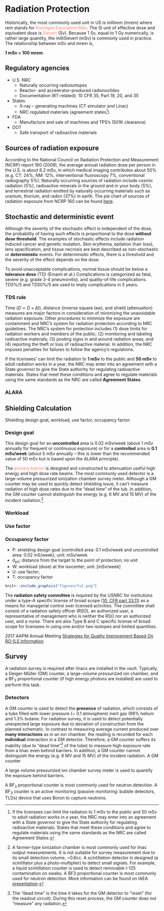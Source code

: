 # Radiation Protection {#protection}

Historically, the most commonly used unit in US is millirem (mrem) where rem stands for <font color="Salmon">Roentgen Equivalent Man</font>. The SI unit of effective dose and equivalent dose is <font color="Salmon">Sievert</font> (Sv). Because 1 Sv, equal to 1 Gy numerically, is rather large quantity, the milliSievert (mSv) is commonly used in practice. The relationship between mSv and mrem is, 

<b>1 mSv = 100 mrem</b>.


## Regulatory agencies

- U.S. NRC
    * Naturally occurring radioisotopes
    * Reactor- and accelerator-produced radionuclides
    * Documentation (RT-related): 10 CFR 35, Part 19, 20, and 35
- States 
    * X-ray – generating machines (CT simulator and Linac)
    * NRC regulated materials (agreement states[^agreed]) 
- FDA
    * Manufacture and sale of machines and TPS’s (501K clearance) 
- DOT
    * Safe transport of radioactive materials

[^agreed]:
If the licensees can limit the radiation to 1 mSv to the public and 50 mSv to adult radiation works in a year, the NRC may enter into an agreement with a State governor to give the State authority for regulating radioactive materials. States that meet these conditions and agree to regulate materials using the same standards as the NRC are called Agreement States.

## Sources of radiation exposure

According to the National Council on Radiation Protection and Measurement (NCRP) report 160 (2009), the average annual radiation dose per person in the U.S. is about 6.2 mSv, in which medical imaging contributes about 50% (e.g. CT: 24%, NM: 12%, interventional fluoroscopy 7%, conventional radiography 5%). Naturally occurring sources of radiation include cosmic radiation (5%), radioactive minerals in the ground and in your body (5%), and terrestrial radiation emitted by naturally occurring materials such as uranium, thorium, and radon (37%) in earth. The pie chart of sources of radiation exposure from NCRP 160 can be found [here](https://19january2017snapshot.epa.gov/radiation/radiation-sources-and-doses_.html).


## Stochastic and deterministic event

Although the severity of the stochastic effect is independent of the dose, the probability of having such effects is proportional to the dose **without dose threshold**. The examples of stochastic effects include radiation induced cancer and genetic mutation. Skin erythema, epilation (hair loss), lens opacification, and tissue necrosis are best described as non-stochastic or **deterministic** events. For deterministic effects, there is a threshold and the severity of the effect depends on the dose.

To avoid unacceptable complications, normal tissue should be below a **tolerance dose** (TD) (Emami et al.) Complications is categorized as fatal, severe (e.g. grade 3-4 pneumonitis), and quality-of-life complications. TD5%/5 and TD50%/5 are used to imply complications in 5 years.


### TDS rule

Time ($D \propto \dot{D}\times \Delta t$), distance (inverse square law), and shield (attenuation) measures are major factors in consideration of minimizing the unavoidable radiation exposure. Other procedures to minimize the exposure are containment and NRC’s system for radiation protection according to NRC guidelines. The NRC’s system for protection includes (1) dose limits for radiation workers and members of the public; (2) monitoring and labeling radioactive materials; (3) posting signs in and around radiation areas; and (4) reporting the theft or loss of radioactive material. In addition, the NRC imposes penalties for failures to follow the agency's regulations.

If the licensees’ can limit the radiation to **1 mSv** to the public and **50 mSv** to adult radiation works in a
year, the NRC may enter into an agreement with a State governor to give the State authority for regulating radioactive materials. States that meet these conditions and agree to regulate materials using the same standards as the NRC are called **Agreement States**.

### ALARA


## Shielding Calculation

Shielding design goal, workload, use factor, occupancy factor. 

### Design goal

This design goal for an **uncontrolled** area is 0.02 mSv/week (about 1 mSv annually for frequent or continuous exposure) or for a **controlled** area is **0.1 mSv/week** (about 5 mSv annually – this is lower than the recommended value of 50 mSv but is based upon the ALARA principle). 

The <font color="Salmon">primary barrier</font> is designed and constructed to attenuation useful high energy and high dose rate beams. The most commonly used detector is a large-volume pressurized ionization chamber survey meter. Although a GM counter may be used to quickly detect shielding issue, it can't measure radiation of high dose rates due to the “dead time”  of the tub. In addition, the GM counter cannot distinguish the energy (e.g. 6 MV and 15 MV) of the incident radiation.[^detectors] 

[^detectors]:
A farmer-type ionization chamber is most commonly used for linac output measurements. It is not suitable for survey measurement due to its small detection volume, ~0.6cc. A scintillation detector is designed (a scintillator plus a photo-multiplier) to detect small signals. For example, a liquid scintillation counter is used to detect removable I-125 contamination on swabs. A BF3 proportional counter is most commonly used for neutron detection. More information can be found on IAEA [presentation](https://international.anl.gov/training/materials/IAEA%20Publications/Radiation%20Oncology%20Physics%20Handbook/Radiation%20Oncology%20Physics%20-%20Slides%20-%20pdf/Chapter_04_Radiation_monitoring_instruments.pdf).

### Workload

### Use factor

### Occupancy factor

\begin{equation}
B_{pri}=\frac{P_{pri}d_{pri}^2}{WUT}
\end{equation}

- P: shielding design goal (controlled area: 0.1 mSv/week and uncontrolled area: 0.02 mS/week); unit: mSv/week
- d~pri~: distance from the target to the point of protection; no unit
- W: workload (dose) at the isocenter; unit: [mSv/week]
- U: use factor;
- T: occupancy factor

\begin{equation}
B_L=\frac{P_Ld_L^2}{0.001\cdot WT}
\end{equation}

\begin{equation}
B_{sca}=\frac{P_{sca}}{\alpha WT}d_{sca}^2d_{sec}^2\frac{400}{F}
\end{equation}

```r
knitr::include_graphics("figures/tvl.png")
```

The **radiation safety committee** is required by the USNRC for institutions under a type-A specific license of broad scope ([10. CFR part 33.11](https://www.nrc.gov/reading-rm/doc-collections/cfr/part033/part033-0011.html)) as a means for managerial control over licensed activities. The committee shall consist of a radiation safety officer (RSO), an authorized user, a representative of management who is neither the RSO nor an authorized user, and a nurse. There are also Type B and C specific license of broad scope for licensees in using one and/or two isotopes and limited quantities. 

2017 AAPM Annual Meeting [Strategies for Quality Improvement Based On RO-ILS Information](https://www.aapm.org/education/sams/Default.asp?v=true&mid=127&qid=2563)

## Survey

A radiation survey is required after linacs are installed in the vault. Typically, a Geiger-Müller (GM) counter, a large-volume pressurized ion chamber, and a BF~3~ proportional counter (if high energy photons are installed) are used to perform this task. 

### Detectors

A GM counter is used to detect the **presence** of radiation, which consists of a tube filled with lower pressure (~ 0.1 atmosphere) inert gas (98% helium and 1.3% butane. For radiation survey, it is used to detect potentially unexpected large exposure due to deviation of construction from the planned schematic. In contrast to measuring average current produced over **many interactions** as in an ion chamber, the reading is recorded for each **individual** interaction in a GM detector. Therefore, a GM counter suffers its inability (due to "dead time"[^deadtime] of the tube) to measure high exposure rate from a linac even behind barriers. In addition, a GM counter cannot distinguish the energy (e.g. 6 MV and 15 MV) of the incident radiation. A GM counter 

[^deadtime]:

The “dead time” is the time it takes for the GM detector to “reset” (for the readout circuit). During this reset process, the GM counter does not “measure” any radiation.

A large volume pressurized ion chamber survey meter is used to quantify the exposure behind barriers.

A BF~3~ proportional counter is most commonly used for neutron detection. A BF~3~ counter is an active monitoring (passive monitoring: bubble detectors, TLDs) device that uses Boron to capture neutrons.
